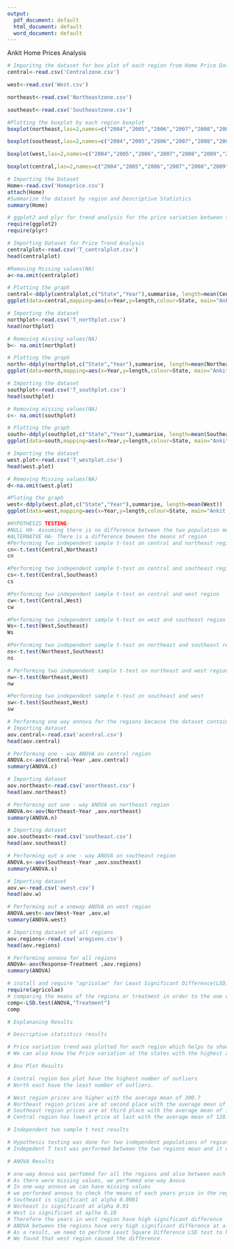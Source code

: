 ---
output:
  pdf_document: default
  html_document: default
  word_document: default
---
Ankit Home Prices Analysis


```{r}
# Imporitng the dataset for box plot of each region from Home Price Dataset
central<-read.csv('Centralzone.csv')
```
```{r}
west<-read.csv('West.csv')
```
```{r}
northeast<-read.csv('Northeastzone.csv')
```
```{r}
southeast<-read.csv('Southeastzone.csv')
```


```{r}
#Plotting the boxplot by each region boxplot
boxplot(northeast,las=2,names=c("2004","2005","2006","2007","2008","2009","2010","2011","2012"),col="grey",xlab="YEAR",ylab="PRICE",main="Ankit Northeast Region BoxPlot")
```

```{r}
boxplot(southeast,las=2,names=c("2004","2005","2006","2007","2008","2009","2010","2011","2012"),col="red",xlab="YEAR",ylab="PRICE",main="Ankit Southeast Region Boxplot")
```

```{r}
boxplot(west,las=2,names=c("2004","2005","2006","2007","2008","2009","2010","2011","2012"),col="blue",xlab="YEAR",ylab="PRICE",main="Ankit West Region Boxplot")
```

```{r}
boxplot(central,las=2,names=c("2004","2005","2006","2007","2008","2009","2010","2011","2012"),col="green",xlab="YEAR",ylab="PRICE",main="Ankit Central Region Boxplot")
```



```{r}
# Importing the Dataset
Home<-read.csv('Homeprice.csv')
attach(Home)
#Summarize the dataset by region and Descriptive Statistics
summary(Home)
```



```{r}
# ggplot2 and plyr for trend analysis for the price variation between the states
require(ggplot2)
require(plyr)
```

```{r}
# Importing Dataset for Price Trend Analysis
centralplot<-read.csv('T_centralplot.csv')
head(centralplot)
```
```{r}
#Removing Missing values(NA)
a<-na.omit(centralplot)
```
```{r}
# Plotting the graph
central<-ddply(centralplot,c("State","Year"),summarise, length=mean(Central))
ggplot(data=central,mapping=aes(x=Year,y=length,colour=State, main="Ankit Trend")) + geom_line()
```

```{r}
# Importing the dataset
northplot<-read.csv('T_northplot.csv')
head(northplot)
```

```{r}
# Removing missing values(NA)
b<- na.omit(northplot)
```

```{r}
# Plotting the graph 
north<-ddply(northplot,c("State","Year"),summarise, length=mean(Northeast))
ggplot(data=north,mapping=aes(x=Year,y=length,colour=State, main="Ankit Trend")) + geom_line()
```

```{r}
# Importing the dataset
southplot<-read.csv('T_southplot.csv')
head(southplot)
```

```{r}
# Removing missing values(NA)
c<- na.omit(southplot)
```

```{r}
# Plotting the graph
south<-ddply(southplot,c("State","Year"),summarise, length=mean(Southeast))
ggplot(data=south,mapping=aes(x=Year,y=length,colour=State, main="Ankit Trend")) + geom_line()
```

```{r}
# Importing the dataset
west.plot<-read.csv('T_westplot.csv')
head(west.plot)
```
```{r}
# Removing Missing values(NA)
d<-na.omit(west.plot)
```
```{r}
#Ploting the graph 
west<-ddply(west.plot,c("State","Year"),summarise, length=mean(West))
ggplot(data=west,mapping=aes(x=Year,y=length,colour=State, main="Ankit Trend")) + geom_line()
```

```{r}
#HYPOTHESIS TESTING:
#NULL H0- Assuming there is no difference between the two population mean of region
#ALTERNATVE HA- There is a difference beween the means of region
#Performing Two independent sample t-test on central and northeast region
cn<-t.test(Central,Northeast)
cn
```

```{r}
#Performing two independent sample t-test on central and southeast region
cs<-t.test(Central,Southeast)
cs
```

```{r}
#Performing two independent sample t-test on central and west region
cw<-t.test(Central,West)
cw
```

```{r}
#Performing two independent sample t-test on west and southeast region
Ws<-t.test(West,Southeast)
Ws
```

```{r}
#Performing two independent sample t-test on northeast and southeast region
ns<-t.test(Northeast,Southeast)
ns
```

```{r}
# Performing two independent sample t-test on northeast and west region
nw<-t.test(Northeast,West)
nw
```

```{r}
#Performing two independent sample t-test on southeast and west
sw<-t.test(Southeast,West)
sw
```

```{r}
# Performing one way annova for the regions because the dataset contains missing values
# Importing dataset
aov.central<-read.csv('acentral.csv')
head(aov.central)
```

```{r}
# Performing one - way ANOVA on central region
ANOVA.c<-aov(Central~Year ,aov.central)
summary(ANOVA.c)
```

```{r}
# Importing dataset
aov.northeast<-read.csv('anortheast.csv')
head(aov.northeast)
```

```{r}
# Performing out one - way ANOVA on northeast region
ANOVA.n<-aov(Northeast~Year ,aov.northeast)
summary(ANOVA.n)
```

```{r}
# Importing dataset
aov.southeast<-read.csv('southeast.csv')
head(aov.southeast)
```

```{r}
# Performing out a one - way ANOVA on southeast region
ANOVA.s<-aov(Southeast~Year ,aov.southeast)
summary(ANOVA.s)
```

```{r}
# Importing dataset
aov.w<-read.csv('awest.csv')
head(aov.w)
```

```{r}
# Performing out a oneway ANOVA on west region
ANOVA.west<-aov(West~Year ,aov.w)
summary(ANOVA.west)
```

```{r}
# Imporitng dataset of all regions
aov.regions<-read.csv('aregions.csv')
head(aov.regions)
```

```{r}
# Performing annova for all regions
ANOVA<-aov(Response~Treatment ,aov.regions)
summary(ANOVA)
```

```{r}
# install and require "agricolae" for Least Significant Difference(LSD) test 
require(agricolae)
# comparing the means of the regions or treatment in order to the one causing the significance of the treatment
comp<-LSD.test(ANOVA,"Treatment")
comp
```

```{r}
# Explananing Results

# Descriptive statistics results

# Price variation trend was plotted for each region which helps to show how prices vary among states in each region from 2004 to 2012
# We can also know the Price variation at the states with the highest and least average price.  

# Box Plot Results

# Central region box plot have the highest number of outliers 
# North east have the least number of outliers. 

# West region prices are higher with the average mean of 300.7
# Northeast region prices are at second place with the average mean of 234.3
# Southeast region prices are at third place with the average mean of 151.7
# Central region has lowest price at last with the average mean of 128.8

# Independent two sample t test results

# Hypothesis testing was done for two independent populations of regions with the mean differences
# Indepedent T test was performed between the two regions mean and it was found that there is no significant difference between the mean between all region compared. Therefore, we fail to reject the null hypothesis

# ANOVA Results

# one-way Anova was perfomed for all the regions and also between each regions
# As there were missing values, we perfomed one-way Anova
# In one-way annova we can have missing values
# we performed annova to check the means of each years price in the region and also within all the regions
# Southeast is significant at alpha 0.0001
# Norheast is significant at alpha 0.01
# West is significant at aplha 0.10
# Therefore the years in west region have high significant difference 
# ANOVA between the regions have very high significant difference at alpha =0.001 
# As a result, we need to perform Least Square Difference LSD test to know the region which causes the difference
# We found that west region caused the difference.

```



